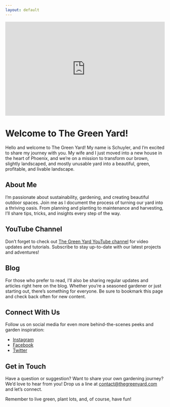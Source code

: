 ```yaml
---
layout: default
---
```


<div style="position: relative; padding-bottom: 56.25%; height: 0; overflow: hidden; width: 100%; height: auto;">
  <iframe style="position: absolute; top: 0; left: 0; width: 100%; height: 100%;" src="https://www.youtube.com/embed/_qtJWZNEXuc?autoplay=1&mute=1&loop=1&playlist=_qtJWZNEXuc" frameborder="0" allow="autoplay; encrypted-media" allowfullscreen></iframe>
</div>

# Welcome to The Green Yard!

Hello and welcome to The Green Yard! My name is Schuyler, and I'm excited to share my journey with you. My wife and I just moved into a new house in the heart of Phoenix, and we're on a mission to transform our brown, slightly landscaped, and mostly unusable yard into a beautiful, green, profitable, and livable landscape.

## About Me

I'm passionate about sustainability, gardening, and creating beautiful outdoor spaces. Join me as I document the process of turning our yard into a thriving oasis. From planning and planting to maintenance and harvesting, I'll share tips, tricks, and insights every step of the way.

## YouTube Channel

Don't forget to check out [The Green Yard YouTube channel](https://www.youtube.com/@thegreenyardaz) for video updates and tutorials. Subscribe to stay up-to-date with our latest projects and adventures!

## Blog

For those who prefer to read, I'll also be sharing regular updates and articles right here on the blog. Whether you're a seasoned gardener or just starting out, there's something for everyone. Be sure to bookmark this page and check back often for new content.

## Connect With Us

Follow us on social media for even more behind-the-scenes peeks and garden inspiration:

- [Instagram](https://www.instagram.com/thegreenyardaz/)
- [Facebook](https://www.facebook.com/thegreenyardaz/)
- [Twitter](https://twitter.com/thegreenyardaz/)

## Get in Touch

Have a question or suggestion? Want to share your own gardening journey? We'd love to hear from you! Drop us a line at [contact@thegreenyard.com](mailto:contact@thegreenyard.com) and let's connect.

Remember to live green, plant lots, and, of course, have fun!
